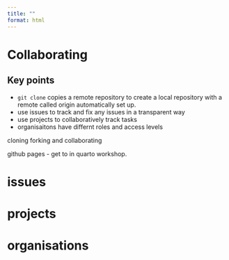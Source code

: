 ```yaml
---
title: ""
format: html
---
```


# Collaborating

::: {.callout-note appearance="simple"}
# Key points
- `git clone` copies a remote repository to create a local repository with a remote called origin automatically set up.
- use issues to track and fix any issues in a transparent way
- use projects to collaboratively track tasks
- organisaitons have differnt roles and access levels
:::


cloning forking and collaborating

github pages - get to in quarto workshop.

# issues

# projects

# organisations
